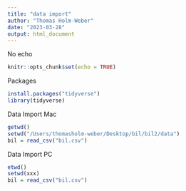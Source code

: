```yaml
---
title: "data import"
author: "Thomas Holm-Weber"
date: "2023-03-28"
output: html_document
---
```

No echo
```r
knitr::opts_chunk$set(echo = TRUE)
```
Packages
```r
install.packages("tidyverse")
library(tidyverse)
```


Data Import Mac
```r
getwd()
setwd("/Users/thomasholm-weber/Desktop/bil/bil2/data")
bil = read_csv("bil.csv")
```


Data Import PC
```r
etwd()
setwd(xxx)
bil = read_csv("bil.csv")
```

